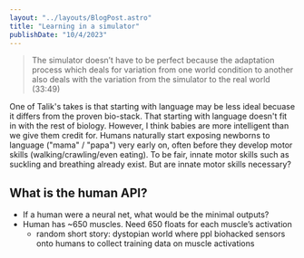 ```yaml
---
layout: "../layouts/BlogPost.astro"
title: "Learning in a simulator"
publishDate: "10/4/2023"
---
```



> The simulator doesn’t have to be perfect because the adaptation process which deals for variation from one world condition to another also deals with the variation from the simulator to the real world (33:49)


<YouTube id="https://www.youtube.com/embed/kOfesqNz2xU?si=pWLIaXV0FhKQpx9I&amp;start=2029" />


One of Talik's takes is that starting with language may be less ideal becuase it differs from the proven bio-stack. That starting with language doesn't fit in with the rest of biology. However, I think babies are more intelligent than we give them credit for. Humans naturally start exposing newborns to language ("mama" / "papa") very early on, often before they develop motor skills (walking/crawling/even eating). To be fair, innate motor skills such as suckling and breathing already exist. But are innate motor skills necessary?

## What is the human API?

- If a human were a neural net, what would be the minimal outputs?
- Human has ~650 muscles. Need 650 floats for each muscle’s activation
  - random short story: dystopian world where ppl biohacked sensors onto humans to collect training data on muscle activations
